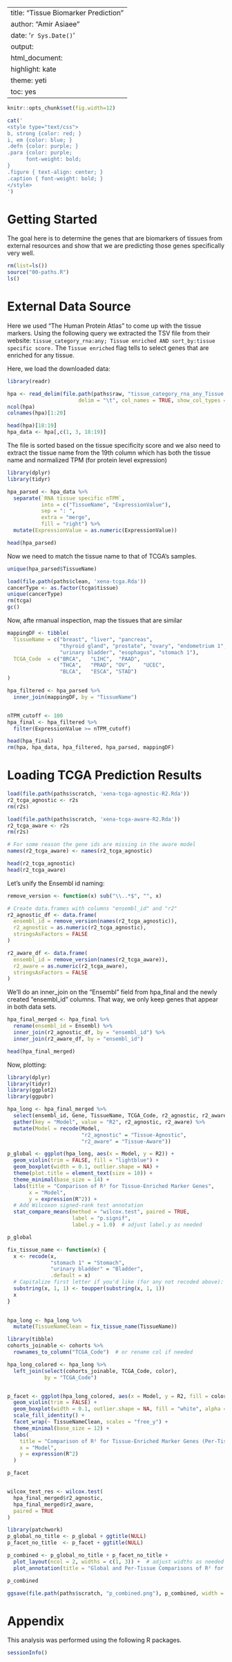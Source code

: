 
---
title: "Tissue Biomarker Prediction"
author: "Amir Asiaee"
date: '`r Sys.Date()`'
output:
  html_document:
    highlight: kate
    theme: yeti
    toc: yes
---

```r
knitr::opts_chunk$set(fig.width=12) 
```

```r
cat('
<style type="text/css">
b, strong {color: red; }
i, em {color: blue; }
.defn {color: purple; }
.para {color: purple;
      font-weight: bold;
}
.figure { text-align: center; }
.caption { font-weight: bold; }
</style>
')
```

# Getting Started

The goal here is to determine the genes that are biomarkers of tissues from external resources and show that we are predicting those genes specifically very well. 

```r
rm(list=ls())
source("00-paths.R")
ls()
```

# External Data Source
Here we used "The Human Protein Atlas" to come up with the tissue markers. Using the following query we extracted the TSV file from their website:
`tissue_category_rna:any; Tissue enriched AND sort_by:tissue specific score.` The `Tissue enriched` flag tells to select genes that are enriched for any tissue. 

Here, we load the downloaded data:

```r
library(readr)

hpa <- read_delim(file.path(paths$raw, "tissue_category_rna_any_Tissue.tsv"), 
                       delim = "\t", col_names = TRUE, show_col_types = FALSE)
ncol(hpa)
colnames(hpa)[1:20]

head(hpa)[18:19]
hpa_data <- hpa[,c(1, 3, 18:19)]
```
The file is sorted based on the tissue specificity score and we also need to extract the tissue name from the 19th column which has both the tissue name and normalized TPM (for protein level expression)

```r
library(dplyr)
library(tidyr)

hpa_parsed <- hpa_data %>%
  separate(`RNA tissue specific nTPM`,
           into = c("TissueName", "ExpressionValue"),
           sep = ": ", 
           extra = "merge", 
           fill = "right") %>% 
  mutate(ExpressionValue = as.numeric(ExpressionValue))

head(hpa_parsed)
```

Now we need to match the tissue name to that of TCGA's samples. 
```r
unique(hpa_parsed$TissueName)
```
```r
load(file.path(paths$clean, 'xena-tcga.Rda'))
cancerType <- as.factor(tcga$tissue)
unique(cancerType)
rm(tcga)
gc()
```
Now, afte rmanual inspection, map the tissues that are similar 
```r
mappingDF <- tibble(
  TissueName = c("breast", "liver", "pancreas",
                 "thyroid gland", "prostate", "ovary", "endometrium 1",
                 "urinary bladder", "esophagus", "stomach 1"),
  TCGA_Code  = c("BRCA",   "LIHC",  "PAAD",
                 "THCA",   "PRAD", "OV",    "UCEC",
                 "BLCA",   "ESCA", "STAD")
)

hpa_filtered <- hpa_parsed %>%
  inner_join(mappingDF, by = "TissueName")


nTPM_cutoff <- 100
hpa_final <- hpa_filtered %>%
  filter(ExpressionValue >= nTPM_cutoff)

head(hpa_final)
rm(hpa, hpa_data, hpa_filtered, hpa_parsed, mappingDF)
```

# Loading TCGA Prediction Results

```r
load(file.path(paths$scratch, 'xena-tcga-agnostic-R2.Rda'))
r2_tcga_agnostic <- r2s
rm(r2s)

load(file.path(paths$scratch, 'xena-tcga-aware-R2.Rda'))
r2_tcga_aware <- r2s
rm(r2s)

# For some reason the gene ids are missing in the aware model
names(r2_tcga_aware) <- names(r2_tcga_agnostic)

head(r2_tcga_agnostic)
head(r2_tcga_aware)
```
Let's unify the Ensembl id naming:

```r
remove_version <- function(x) sub("\\..*$", "", x)

# Create data.frames with columns "ensembl_id" and "r2"
r2_agnostic_df <- data.frame(
  ensembl_id = remove_version(names(r2_tcga_agnostic)),
  r2_agnostic = as.numeric(r2_tcga_agnostic),
  stringsAsFactors = FALSE
)

r2_aware_df <- data.frame(
  ensembl_id = remove_version(names(r2_tcga_aware)),
  r2_aware = as.numeric(r2_tcga_aware),
  stringsAsFactors = FALSE
)

```

We'll do an inner_join on the "Ensembl" field from hpa_final and the newly created "ensembl_id" columns. That way, we only keep genes that appear in both data sets.


```r
hpa_final_merged <- hpa_final %>%
  rename(ensembl_id = Ensembl) %>%
  inner_join(r2_agnostic_df, by = "ensembl_id") %>%
  inner_join(r2_aware_df, by = "ensembl_id")

head(hpa_final_merged)
```

Now, plotting:

```r
library(dplyr)
library(tidyr)
library(ggplot2)
library(ggpubr) 

hpa_long <- hpa_final_merged %>%
  select(ensembl_id, Gene, TissueName, TCGA_Code, r2_agnostic, r2_aware) %>%
  gather(key = "Model", value = "R2", r2_agnostic, r2_aware) %>%
  mutate(Model = recode(Model, 
                        "r2_agnostic" = "Tissue-Agnostic",
                        "r2_aware" = "Tissue-Aware"))

p_global <- ggplot(hpa_long, aes(x = Model, y = R2)) +
  geom_violin(trim = FALSE, fill = "lightblue") +
  geom_boxplot(width = 0.1, outlier.shape = NA) +
  theme(plot.title = element_text(size = 10)) +
  theme_minimal(base_size = 14) +
  labs(title = "Comparison of R² for Tissue-Enriched Marker Genes",
       x = "Model",
       y = expression(R^2)) +
  # Add Wilcoxon signed-rank test annotation
  stat_compare_means(method = "wilcox.test", paired = TRUE, 
                     label = "p.signif", 
                     label.y = 1.0)  # adjust label.y as needed

p_global

fix_tissue_name <- function(x) {
  x <- recode(x, 
              "stomach 1" = "Stomach",
              "urinary bladder" = "Bladder",
              .default = x)
  # Capitalize first letter if you'd like (for any not recoded above):
  substring(x, 1, 1) <- toupper(substring(x, 1, 1))
  x
}
  

hpa_long <- hpa_long %>%
  mutate(TissueNameClean = fix_tissue_name(TissueName))

library(tibble)
cohorts_joinable <- cohorts %>%
  rownames_to_column("TCGA_Code")  # or rename col if needed

hpa_long_colored <- hpa_long %>%
  left_join(select(cohorts_joinable, TCGA_Code, color),
            by = "TCGA_Code")


p_facet <- ggplot(hpa_long_colored, aes(x = Model, y = R2, fill = color)) +
  geom_violin(trim = FALSE) +
  geom_boxplot(width = 0.1, outlier.shape = NA, fill = "white", alpha = 0.4) +
  scale_fill_identity() +
  facet_wrap(~ TissueNameClean, scales = "free_y") +
  theme_minimal(base_size = 12) +
  labs(
    title = "Comparison of R² for Tissue-Enriched Marker Genes (Per-Tissue)",
    x = "Model",
    y = expression(R^2)
  )

p_facet


wilcox_test_res <- wilcox.test(
  hpa_final_merged$r2_agnostic,
  hpa_final_merged$r2_aware,
  paired = TRUE
)

library(patchwork)
p_global_no_title <- p_global + ggtitle(NULL)
p_facet_no_title  <- p_facet + ggtitle(NULL)

p_combined <- p_global_no_title + p_facet_no_title +
  plot_layout(ncol = 2, widths = c(1, 3)) +  # adjust widths as needed
  plot_annotation(title = "Global and Per-Tissue Comparisons of R² for Tissue-Enriched Marker Genes")

p_combined

ggsave(file.path(paths$scratch, "p_combined.png"), p_combined, width = 12, height = 6, dpi = 300)
```

# Appendix

This analysis was performed using the following R packages.
```r
sessionInfo()

```



